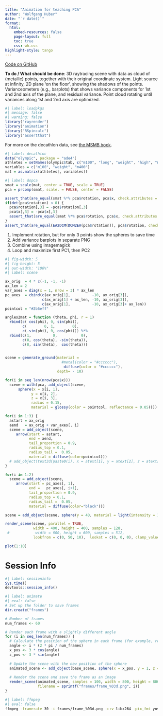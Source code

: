 ```yaml
---
title: "Animation for teaching PCA"
author: "Wolfgang Huber"
date: "`r date()`"
format:
  html:
    embed-resources: false
    page-layout: full
    toc: true
    css: wh.css
highlight-style: tango
---
```


<!-- {{< video pca-animation.mp4 >}} -->

[Code on GitHub](https://github.com/wolfganghuber/PCA-3D-anim)

**To do / What should be done**:
3D raytracing scene with data as cloud of (metallic) points, together with their original coordinate system. Light source at infinity, 2D plane 'on the floor', showing the shadows of the points. Varianceometers (e.g., barplots) that shows variance components for 1st and 2nd axis of the plane, and residual variance. Point cloud rotating until variances along 1st and 2nd axis are optimized.

```r
#| label: loadpkgs
#| message: false
#| warning: false
library("rayrender")
library("animation")
library("RSpincalc")
library("assertthat")
```

For more on the decathlon data, see [the MSMB book](https://www.huber.embl.de/msmb/07-chap.html#what-are-the-data-matrices-and-their-motivation).

```r
#| label: decathlon
data("olympic", package = "ade4")
athletes = setNames(olympic$tab, c("m100", "long", "weight", "high", "m400", "m110", "disc", "pole", "javel", "m1500"))
variables = c("m100", "weight", "m400")
mat = as.matrix(athletes[, variables])
```

```r
#| label: dopca
smat = scale(mat, center = TRUE, scale = TRUE)
pca = prcomp(smat, scale. = FALSE, center = FALSE)

assert_that(are_equal(smat %*% pca$rotation, pca$x, check.attributes = FALSE))
if(det(pca$rotation) < 0) {
  pca$rotation[,3] = -pca$rotation[,3] 
  pca$x[,3] = -pca$x[,3]
  assert_that(are_equal(smat %*% pca$rotation, pca$x, check.attributes = FALSE))
}
assert_that(are_equal(EA2DCM(DCM2EA(pca$rotation)), pca$rotation, check.attributes = FALSE))
```


1. Implement rotation, but for only 3 points show the spheres to save time
2. Add variance barplots in separate PNG
3. Combine using imagemagick
4. Loop and maximize first PC1, then PC2

```r
#| fig-width: 5
#| fig-height: 5
#| out-width: "100%"
#| label: scene

ax_orig  = 4 * c(-1, -1, -1)
ax_len = 2
var_axes = diag(x = 1, nrow = 3) * ax_len
pc_axes  = cbind(c(ax_orig[1],          -10, ax_orig[3]),
                 c(ax_orig[1] + ax_len, -10, ax_orig[3]),
                 c(ax_orig[1],          -10, ax_orig[3]+ ax_len))
pointcol = "#2b6eff"

angles2mat = function (theta, phi, r = 1)
  rbind(c( cos(phi), 0, sin(phi)),
        c(        0, 1,        0),
        c(-sin(phi), 0, cos(phi))) %*%
  rbind(c(1,          0,           0),
        c(0, cos(theta), -sin(theta)),
        c(0, sin(theta),  cos(theta)))
  

scene = generate_ground(material = 
                          #metal(color = "#cccccc"), 
                           diffuse(color = "#cccccc"), 
                        depth= - 10)

for(i in seq_len(nrow(pca$x)))
  scene = with(pca, add_object(scene, 
      sphere(x = x[i, 1], 
            y = x[i, 2],
            z = x[i, 3],
            radius = 0.15,
            material = glossy(color = pointcol, reflectance = 0.05))))

for(i in 1:3) {
  astart = ax_orig
  aend   = ax_orig + var_axes[, i]
  scene = add_object(scene, 
     arrow(start = astart, 
           end = aend, 
           tail_proportion = 0.9,
           radius_top = 0.1, 	
           radius_tail =  0.05,
           material = diffuse(color=pointcol))) 
  # add_object(text3d(paste0(i), x = atext[1], y = atext[2], z = atext[3], text_height = 1.6, orientation = c("xy", "xy", "xy")[i], material = diffuse(color="yellow")))
}

for(i in 1:2)
  scene = add_object(scene, 
     arrow(start = pc_axes[, 1], 
           end =   pc_axes[, i+1], 
           tail_proportion = 0.9, 
           radius_top = 0.1, 	
           radius_tail =  0.05,
           material = diffuse(color="black")))

scene = add_object(scene, sphere(y = 40, material = light(intensity = 1000)))

render_scene(scene, parallel = TRUE, 
             width = 400, height = 400, samples = 128,
 #            width = 600, height = 600, samples = 512,
             lookfrom = c(0, 50, 10),  lookat = c(0, 0, 0), clamp_value=8)

plot(1:10)
```

# Session Info

```r
#| label: sessioninfo
Sys.time()
devtools::session_info()
```



```r
#| label: animate
#| eval: false
# Set up the folder to save frames
dir.create("frames")

# Number of frames
num_frames <- 60

# Render each frame with a slightly different angle
for (i in seq_len(num_frames)) {
  # Calculate the position of the sphere in each frame (for example, rotating around the y-axis)
  angle <- i * (2 * pi / num_frames)
  x_pos <- 3 * cos(angle)
  z_pos <- 3 * sin(angle)
  
  # Update the scene with the new position of the sphere
  animated_scene <- add_object(base_scene, sphere(x = x_pos, y = 1, z = z_pos, radius = 1, material = diffuse(color = "blue")))
  
  # Render the scene and save the frame as an image
  render_scene(animated_scene, samples = 100, width = 800, height = 800, 
               filename = sprintf("frames/frame_%03d.png", i))
}
```
```sh
#| label: ffmpeg
#| eval: false
ffmpeg -framerate 30 -i frames/frame_%03d.png -c:v libx264 -pix_fmt yuv420p animation.mp4
```